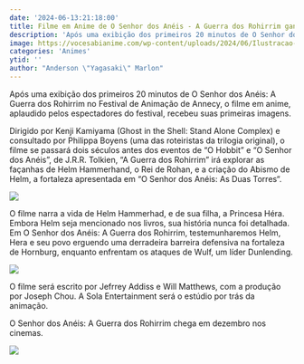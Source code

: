 ```yaml
---
date: '2024-06-13:21:18:00'
title: Filme em Anime de O Senhor dos Anéis - A Guerra dos Rohirrim ganha primeiras imagens
description: 'Após uma exibição dos primeiros 20 minutos de O Senhor dos Anéis: A Guerra dos Rohirrim no Festival de Animação de Annecy, o filme em anime, aplaudido pelos espectadores do festival, recebeu suas primeiras imagens.'
image: https://vocesabianime.com/wp-content/uploads/2024/06/Ilustracao-da-Saber-feita-por-IA-parece-Arte-Oficial.jpg
categories: 'Animes'
ytid: ''
author: "Anderson \"Yagasaki\" Marlon"
---
```


Após uma exibição dos primeiros 20 minutos de O Senhor dos Anéis: A Guerra dos Rohirrim no Festival de Animação de Annecy, o filme em anime, aplaudido pelos espectadores do festival, recebeu suas primeiras imagens.

Dirigido por Kenji Kamiyama (Ghost in the Shell: Stand Alone Complex) e consultado por Philippa Boyens (uma das roteiristas da trilogia original), o filme se passará dois séculos antes dos eventos de “O Hobbit” e “O Senhor dos Anéis”, de J.R.R. Tolkien, “A Guerra dos Rohirrim” irá explorar as façanhas de Helm Hammerhand, o Rei de Rohan, e a criação do Abismo de Helm, a fortaleza apresentada em “O Senhor dos Anéis: As Duas Torres“.

![](https://i0.wp.com/otakusbrasil.com/wp-content/uploads/2024/06/WulfAneis.jpg?resize=1170%2C544&ssl=1)

O filme narra a vida de Helm Hammerhad, e de sua filha, a Princesa Héra. Embora Helm seja mencionado nos livros, sua história nunca foi detalhada. Em O Senhor dos Anéis: A Guerra dos Rohirrim, testemunharemos Helm, Hera e seu povo erguendo uma derradeira barreira defensiva na fortaleza de Hornburg, enquanto enfrentam os ataques de Wulf, um líder Dunlending.

![](https://i0.wp.com/otakusbrasil.com/wp-content/uploads/2024/06/HeraAneis.jpg?resize=1170%2C516&ssl=1)

O filme será escrito por Jefrrey Addiss e Will Matthews, com a produção por Joseph Chou. A Sola Entertainment será o estúdio por trás da animação.

O Senhor dos Anéis: A Guerra dos Rohirrim chega em dezembro nos cinemas.

![](https://i0.wp.com/otakusbrasil.com/wp-content/uploads/2024/06/SenhorAneisAnime.jpg?resize=1170%2C490&ssl=1)
